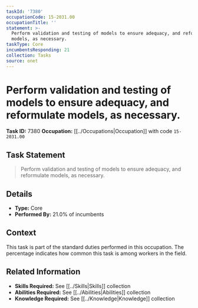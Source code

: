 ```yaml
---
taskId: '7380'
occupationCode: 15-2031.00
occupationTitle: ''
statement: >-
  Perform validation and testing of models to ensure adequacy, and reformulate
  models, as necessary.
taskType: Core
incumbentsResponding: 21
collection: Tasks
source: onet
---
```

# Perform validation and testing of models to ensure adequacy, and reformulate models, as necessary.

**Task ID:** 7380
**Occupation:** [[../Occupations|Occupation]] with code `15-2031.00`

## Task Statement

> Perform validation and testing of models to ensure adequacy, and reformulate models, as necessary.

## Details

- **Type:** Core
- **Performed By:** 21.0% of incumbents

## Context

This task is part of the standard duties performed in this occupation. The percentage indicates how common this task is among workers in the field.

## Related Information

- **Skills Required:** See [[../Skills|Skills]] collection
- **Abilities Required:** See [[../Abilities|Abilities]] collection
- **Knowledge Required:** See [[../Knowledge|Knowledge]] collection
